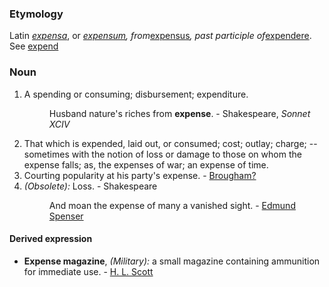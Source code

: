 ===Etymology===
Latin ''[[expensa]]'', or ''[[expensum]], from ''[[expensus]]'', past participle of ''[[expendere]]. See [[expend]]
===Noun===
#A spending or consuming; disbursement; expenditure.
#:Husband nature's riches from '''expense'''. - Shakespeare, ''Sonnet XCIV''
#That which is expended, laid out, or consumed; cost; outlay; charge; -- sometimes with the notion of loss or damage to those on whom the expense falls; as, the expenses of war; an expense of time.
#Courting popularity at his party's expense. - [[Brougham?]]
#''(Obsolete):'' Loss. - Shakespeare
#:And moan the expense of many a vanished sight. - [[Edmund Spenser]]
====Derived expression====
*'''Expense magazine''', ''(Military):'' a small magazine containing ammunition for immediate use. - [[H. L. Scott]]